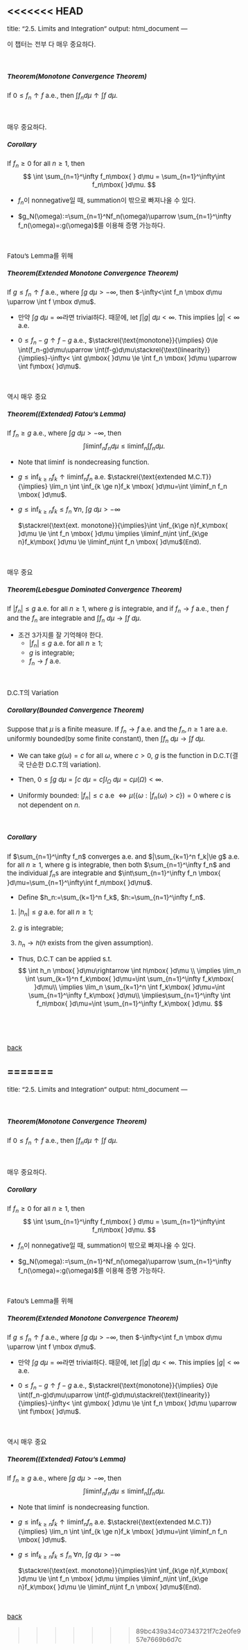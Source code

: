 <<<<<<< HEAD
---
title: "2.5. Limits and Integration"
output: html_document
---


<style type="text/css">

body, td {
   font-size: 15px;
}
pre {
  font-size: 15px
}
</style>


이 챕터는 전부 다 매우 중요하다. 

&nbsp;&nbsp;

##### Theorem(Monotone Convergence Theorem)
If $0 \le f_n \uparrow f$ a.e., then $\int f_n d\mu \uparrow \int f\mbox{ }d\mu$. 

&nbsp;&nbsp;


매우 중요하다.

##### Corollary
If $f_n \ge 0$ for all $n\ge 1$, then 
$$
\int \sum_{n=1}^\infty f_n\mbox{ } d\mu =  \sum_{n=1}^\infty\int f_n\mbox{ }d\mu. 
$$

  * $f_n$이 nonnegative일 때, summation이 밖으로 빠져나올 수 있다. 

  * $g_N(\omega):=\sum_{n=1}^Nf_n(\omega)\uparrow \sum_{n=1}^\infty f_n(\omega)=:g(\omega)$를 이용해 증명 가능하다.

&nbsp;&nbsp;


Fatou's Lemma를 위해 

##### Theorem(Extended Monotone Convergence Theorem)

If $g\le f_n\uparrow f$ a.e., where $\int g\mbox{ }d\mu>-\infty$, then $-\infty<\int f_n \mbox d\mu \uparrow \int f \mbox d\mu$.

  * 만약 $\int g\mbox{ }d\mu=\infty$라면 trivial하다. 때문에, let $\int |g|\mbox{ }d\mu < \infty$. This implies $|g|< \infty$ a.e.

  * $0\le f_n-g \uparrow f-g$ a.e., $\stackrel{\text{monotone}}{\implies} 0\le \int(f_n-g)d\mu\uparrow \int(f-g)d\mu\stackrel{\text{linearity}}{\implies}-\infty< \int g\mbox{ }d\mu \le  \int f_n \mbox{ }d\mu \uparrow \int f\mbox{ }d\mu$.

&nbsp;&nbsp;


역시 매우 중요 

##### Theorem((Extended) Fatou's Lemma)
If $f_n\ge g$ a.e., where $\int g\mbox{ }d\mu>-\infty$, then
$$
\int \liminf_nf_nd\mu\le \liminf_n\int f_nd\mu.
$$

   * Note that $\liminf$ is nondecreasing function.


   * $g\le \inf_{k\ge n}f_k \uparrow \liminf_n f_n$ a.e. $\stackrel{\text{extended M.C.T}}{\implies} \lim_n \int \inf_{k \ge n}f_k \mbox{ }d\mu=\int \liminf_n f_n \mbox{ }d\mu$. 


   * $g\le \inf_{k\ge n}f_k \le f_n$ $\forall n$, $\int g\mbox{ }d\mu>-\infty$
   
     $\stackrel{\text{ext. monotone}}{\implies}\int \inf_{k\ge n}f_k\mbox{ }d\mu \le \int f_n \mbox{ }d\mu \implies \liminf_n\int \inf_{k\ge n}f_k\mbox{ }d\mu \le \liminf_n\int f_n \mbox{ }d\mu$(End).
 

&nbsp;&nbsp;

매우 중요 

##### Theorem(Lebesgue Dominated Convergence Theorem)
If $|f_n|\le g$ a.e. for all $n\ge 1$, where $g$ is integrable, and if $f_n\rightarrow f$ a.e., then $f$ and the $f_n$ are integrable and $\int f_n\mbox{ }d\mu \rightarrow \int f\mbox{ }d\mu$.

  * 조건 3가지를 잘 기억해야 한다.
    * $|f_n|\le g$ a.e. for all $n\ge 1$;
    * $g$ is integrable;
    * $f_n\rightarrow f$ a.e.


&nbsp;&nbsp;

D.C.T의 Variation

##### Corollary(Bounded Convergence Theorem)
Suppose that $\mu$ is a finite measure. If $f_n\rightarrow f$ a.e. and the $f_n, n\ge 1$ are a.e. uniformly bounded(by some finite constant), then $\int f_n\mbox{ }d\mu\rightarrow \int f\mbox{ }d\mu$.

   * We can take $g(\omega)=c$ for all $\omega$, where $c>0$, $g$ is the function in D.C.T(결국 단순한 D.C.T의 variation).
  
   * Then, $0\le \int g\mbox{ }d\mu= \int c\mbox{ }d\mu=c\int I_\Omega\mbox{ }d\mu=c\mu(\Omega)<\infty$.
   
   * Uniformly bounded: $|f_n|\le c$ a.e $\iff \mu(\{\omega: |f_n(\omega)>c \})=0$ where $c$ is not dependent on $n$.


&nbsp;&nbsp;

##### Corollary
If $\sum_{n=1}^\infty f_n$ converges a.e. and $|\sum_{k=1}^n f_k|\le g$ a.e. for all $n\ge 1$, where g is integrable, then both $\sum_{n=1}^\infty f_n$ and the individual $f_n$s are integrable and $\int\sum_{n=1}^\infty f_n \mbox{ }d\mu=\sum_{n=1}^\infty\int f_n\mbox{ }d\mu$.

   * Define $h_n:=\sum_{k=1}^n f_k$, $h:=\sum_{n=1}^\infty f_n$. 
   
1. $|h_n|\le g$ a.e. for all $n\ge 1$;

2. $g$ is integrable;
   
3.  $h_n\rightarrow h$($h$ exists from the given assumption). 


   * Thus, D.C.T can be applied s.t. 
   $$
   \int h_n \mbox{ }d\mu\rightarrow \int h\mbox{ }d\mu \\
   \implies \lim_n \int \sum_{k=1}^n f_k\mbox{ }d\mu=\int \sum_{n=1}^\infty f_k\mbox{ }d\mu\\
   \implies  \lim_n \sum_{k=1}^n \int  f_k\mbox{ }d\mu=\int \sum_{n=1}^\infty f_k\mbox{ }d\mu\\
   \implies\sum_{n=1}^\infty \int  f_n\mbox{ }d\mu=\int \sum_{n=1}^\infty f_k\mbox{ }d\mu.
    $$

&nbsp;&nbsp;






&nbsp;&nbsp;

[back](../probability1.html)

=======
---
title: "2.5. Limits and Integration"
output: html_document
---


<style type="text/css">

body, td {
   font-size: 15px;
}
pre {
  font-size: 15px
}
</style>

&nbsp;&nbsp;

##### Theorem(Monotone Convergence Theorem)
If $0 \le f_n \uparrow f$ a.e., then $\int f_n d\mu \uparrow \int f\mbox{ }d\mu$. 

&nbsp;&nbsp;


매우 중요하다.

##### Corollary
If $f_n \ge 0$ for all $n\ge 1$, then 
$$
\int \sum_{n=1}^\infty f_n\mbox{ } d\mu =  \sum_{n=1}^\infty\int f_n\mbox{ }d\mu. 
$$

  * $f_n$이 nonnegative일 때, summation이 밖으로 빠져나올 수 있다. 

  * $g_N(\omega):=\sum_{n=1}^Nf_n(\omega)\uparrow \sum_{n=1}^\infty f_n(\omega)=:g(\omega)$를 이용해 증명 가능하다.

&nbsp;&nbsp;


Fatou's Lemma를 위해 

##### Theorem(Extended Monotone Convergence Theorem)

If $g\le f_n\uparrow f$ a.e., where $\int g\mbox{ }d\mu>-\infty$, then $-\infty<\int f_n \mbox d\mu \uparrow \int f \mbox d\mu$.

  * 만약 $\int g\mbox{ }d\mu=\infty$라면 trivial하다. 때문에, let $\int |g|\mbox{ }d\mu < \infty$. This implies $|g|< \infty$ a.e.

  * $0\le f_n-g \uparrow f-g$ a.e., $\stackrel{\text{monotone}}{\implies} 0\le \int(f_n-g)d\mu\uparrow \int(f-g)d\mu\stackrel{\text{linearity}}{\implies}-\infty< \int g\mbox{ }d\mu \le  \int f_n \mbox{ }d\mu \uparrow \int f\mbox{ }d\mu$.

&nbsp;&nbsp;


역시 매우 중요 

##### Theorem((Extended) Fatou's Lemma)
If $f_n\ge g$ a.e., where $\int g\mbox{ }d\mu>-\infty$, then
$$
\int \liminf_nf_nd\mu\le \liminf_n\int f_nd\mu.
$$

   * Note that $\liminf$ is nondecreasing function.


   * $g\le \inf_{k\ge n}f_k \uparrow \liminf_n f_n$ a.e. $\stackrel{\text{extended M.C.T}}{\implies} \lim_n \int \inf_{k \ge n}f_k \mbox{ }d\mu=\int \liminf_n f_n \mbox{ }d\mu$. 


   * $g\le \inf_{k\ge n}f_k \le f_n$ $\forall n$, $\int g\mbox{ }d\mu>-\infty$
   
     $\stackrel{\text{ext. monotone}}{\implies}\int \inf_{k\ge n}f_k\mbox{ }d\mu \le \int f_n \mbox{ }d\mu \implies \liminf_n\int \inf_{k\ge n}f_k\mbox{ }d\mu \le \liminf_n\int f_n \mbox{ }d\mu$(End).
 

















































&nbsp;&nbsp;

[back](../probability1.html)

>>>>>>> 89bc439a34c07343721f7c2e0fe957e7669b6d7c

